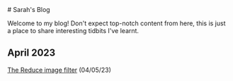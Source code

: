 <div className="title">
    # Sarah's Blog
</div>

Welcome to my blog! Don't expect top-notch content from here, this is just a place to share interesting tidbits
I've learnt.

## April 2023

<a href="/blog/reduce-filter" target="_self">The Reduce image filter</a> (04/05/23)

